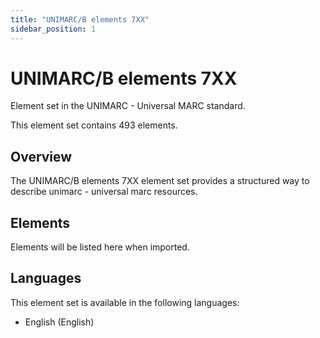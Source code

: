 ```yaml
---
title: "UNIMARC/B elements 7XX"
sidebar_position: 1
---
```


# UNIMARC/B elements 7XX

Element set in the UNIMARC - Universal MARC standard.

This element set contains 493 elements.

## Overview

The UNIMARC/B elements 7XX element set provides a structured way to describe unimarc - universal marc resources.

## Elements

Elements will be listed here when imported.

## Languages

This element set is available in the following languages:
- English (English)
